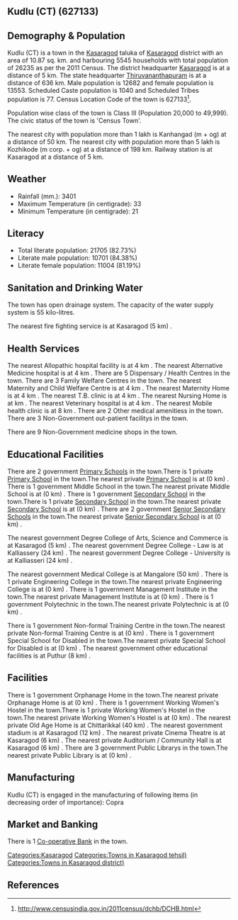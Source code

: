 {{Infobox settlement
| name=Kudlu (CT)
| native_name=
| native_name_lang=
| other_name=
| nickname=
| settlement_type=Town
| image_skyline=
| image_alt=
| image_caption=
| pushpin_map=India Kerala
| pushpin_label_position=right
| pushpin_map_alt=
| pushpin_map_caption=Location in Kerala, India
| latd=
| latm=
| lats=
| latNS=
| longd=
| longm=
| longs=
| longEW=
| coordinates_display=inline,title
| subdivision_type=Country
| subdivision_name={{flag|India}}
| subdivision_type1=[[States and territories of India|State]]
| subdivision_name1=Kerala 
| subdivision_type2=[[List of districts of India|District]]
| subdivision_name2=Kasaragod
| subdivision_type3=Tahsil
| subdivision_name3=Kasaragod
| website=
| established_title=<!-- Established -->
| established_date=
| founder=
| named_for=
| government_type=
| governing_body=
| unit_pref=Metric
| area_footnotes=
| area_rank=
| area_total_km2=10.87
| elevation_footnotes=
| elevation_m=
| population_total=26235
| population_as_of=2011
| population_rank=
| population_density_km2=2413
| population_demonym=
| population_footnotes=
| demographics_type1=Languages=
| demographics1_title1=Official=
| demographics1_info1=[[Malayalam language|Malayalam]]
| timezone1=[[Indian Standard Time|IST]]
| utc_offset1==+5:30
| postal_code_type=[[Postal Index Number|PIN]]
| postal_code=
| area_code_type=Telephone code
| area_code=
| registration_plate=
| blank1_name_sec1=Nearest city
| blank1_info_sec1=[[Kanhangad  (m + og)]]
| blank2_name_sec1=[[Human sex ratio|Sex ratio]]
| blank2_info_sec1=1068
| blank3_name_sec1=Literacy
| blank3_info_sec1=82.73%
| blank1_name_sec2=[[2011 Census of India|2011 census]] code
| blank1_info_sec2=627133
| footnotes=
}}

== Kudlu (CT) (627133) ==

== Demography & Population ==

Kudlu (CT) is a town in the [[Kasaragod]] taluka of [[Kasaragod]] district with an area of 10.87 sq. km. and harbouring 5545 households with total population of 26235 as per the 2011 Census. The district headquarter [[Kasaragod]] is at a distance of 5 km. The state headquarter [[Thiruvananthapuram]] is at a distance of 636 km. Male population is 12682 and female population is 13553. Scheduled Caste population is 1040 and Scheduled Tribes population is 77. Census Location Code of the town is 627133<ref>http://www.censusindia.gov.in/2011census/dchb/DCHB.html</ref>.

Population wise class of the town is Class III (Population 20,000 to 49,999).
The civic status of the town is 'Census Town'.

The nearest city with population more than 1 lakh is Kanhangad  (m + og) at a distance of 50 km. The nearest city with population more than 5 lakh is Kozhikode (m corp. + og) at a distance of 198 km. Railway station is at Kasaragod at a distance of 5 km.


== Weather ==  
* Rainfall (mm.): 3401 
* Maximum Temperature (in centigrade): 33
* Minimum Temperature (in centigrade): 21


== Literacy ==  
* Total literate population: 21705 (82.73%)
* Literate male population: 10701 (84.38%)
* Literate female population: 11004 (81.19%)


== Sanitation and Drinking Water ==  
The town has open drainage system.
The capacity of the water supply system is 55 kilo-litres.

The nearest fire fighting service is at Kasaragod (5 km) .


== Health Services ==
The nearest Allopathic hospital facility is at 4 km .
The nearest Alternative Medicine hospital is at 4 km .
There are 5 Dispensary / Health Centres in the town.
There are 3 Family Welfare Centres in the town.
The nearest Maternity and Child Welfare Centre is at 4 km .
The nearest Maternity Home is at 4 km .
The nearest T.B. clinic is at 4 km .
The nearest Nursing Home is at  km .
The nearest Veterinary hospital is at 4 km .
The nearest Mobile health clinic is at 8 km .
There are 2 Other medical amenitiess in the town.
There are 3 Non-Government out-patient facilitys in the town.


There are 9 Non-Government medicine shops in the town.


== Educational Facilities ==
There are 2 government [[Primary School]]s in the town.There is 1 private [[Primary School]] in the town.The nearest private [[Primary School]] is at  (0 km) .
There is 1 government Middle School in the town.The nearest private Middle School is at  (0 km) .
There is 1 government [[Secondary School]] in the town.There is 1 private [[Secondary School]] in the town.The nearest private [[Secondary School]] is at  (0 km) .
There are 2 government [[Senior Secondary School]]s in the town.The nearest private [[Senior Secondary School]] is at  (0 km) .
 
 
 
 
 
The nearest government Degree College of Arts, Science and Commerce is at Kasaragod (5 km) .
The nearest government Degree College - Law is at Kalliassery (24 km) .
The nearest government Degree College - University is at Kalliasseri (24 km) .
 
The nearest government Medical College is at Mangalore (50 km) .
There is 1 private Engineering College in the town.The nearest private Engineering College is at  (0 km) .
There is 1 government Management Institute in the town.The nearest private Management Institute is at  (0 km) .
There is 1 government Polytechnic in the town.The nearest private Polytechnic is at  (0 km) .
 
There is 1 government Non-formal Training Centre in the town.The nearest private Non-formal Training Centre is at  (0 km) .
There is 1 government Special School for Disabled in the town.The nearest private Special School for Disabled is at  (0 km) .
The nearest government other educational facilities is at Puthur  (8 km) .


== Facilities ==
There is 1 government Orphanage Home in the town.The nearest private Orphanage Home is at  (0 km) .
There is 1 government Working Women's Hostel in the town.There is 1 private Working Women's Hostel in the town.The nearest private Working Women's Hostel is at  (0 km) .
The nearest private Old Age Home is at Chittarikkal (40 km) .
The nearest government stadium is at Kasaragod (12 km) .
The nearest private Cinema Theatre is at Kasaragod (6 km) .
The nearest private Auditorium / Community Hall is at Kasaragod (6 km) .
There are 3 government Public Librarys in the town.The nearest private Public Library is at  (0 km) .


== Manufacturing ==
Kudlu (CT) is engaged in the manufacturing of following items (in decreasing order of importance): Copra


== Market and Banking ==


There is 1 [[Co-operative Bank]] in the town.




[[Categories:Kasaragod]]
[[Categories:Towns in Kasaragod tehsil)]]
[[Categories:Towns in Kasaragod district)]]


== References ==
{{Reflist}}


